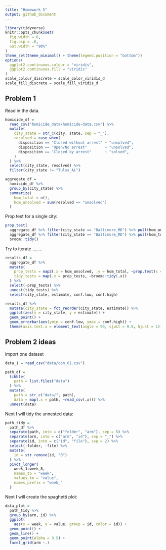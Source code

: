```yaml
---
title: "Homework 5"
output: github_document
---
```


```r
library(tidyverse)
knitr::opts_chunk$set(
  fig.width = 6,
  fig.asp = .6,
  out.width = "90%"
)
theme_set(theme_minimal() + theme(legend.position = "bottom"))
options(
  ggplot2.continuous.colour = "viridis",
  ggplot2.continuous.fill = "viridis"
)
scale_colour_discrete = scale_color_viridis_d
scale_fill_discrete = scale_fill_viridis_d
```


## Problem 1

Read in the data.

```r
homicide_df = 
  read_csv("homicide_data/homicide-data.csv") %>% 
  mutate(
    city_state = str_c(city, state, sep = "_"),
    resolved = case_when(
      disposition == "Closed without arrest" ~ "unsolved",
      disposition == "Open/No arrest"        ~ "unsolved",
      disposition == "Closed by arrest"      ~ "solved",
    )
  ) %>% 
  select(city_state, resolved) %>% 
  filter(city_state != "Tulsa_AL")
```


```r
aggregate_df = 
  homicide_df %>% 
  group_by(city_state) %>% 
  summarize(
    hom_total = n(),
    hom_unsolved = sum(resolved == "unsolved")
  )
```

Prop test for a single city: 

```r
prop.test(
  aggregate_df %>% filter(city_state == "Baltimore_MD") %>% pull(hom_unsolved), 
  aggregate_df %>% filter(city_state == "Baltimore_MD") %>% pull(hom_total)) %>% 
  broom::tidy()
```

Try to iterate ........

```r
results_df = 
  aggregate_df %>% 
  mutate(
    prop_tests = map2(.x = hom_unsolved, .y = hom_total, ~prop.test(x = .x, n = .y)),
    tidy_tests = map(.x = prop_tests, ~broom::tidy(.x))
  ) %>% 
  select(-prop_tests) %>% 
  unnest(tidy_tests) %>% 
  select(city_state, estimate, conf.low, conf.high)
```



```r
results_df %>% 
  mutate(city_state = fct_reorder(city_state, estimate)) %>% 
  ggplot(aes(x = city_state, y = estimate)) +
  geom_point() + 
  geom_errorbar(aes(ymin = conf.low, ymax = conf.high)) + 
  theme(axis.text.x = element_text(angle = 90, vjust = 0.5, hjust = 1))
```



## Problem 2 ideas

import one dataset 

```r
data_1 = read_csv("data/con_01.csv")
```

```r
path_df = 
  tibble(
    path = list.files("data")
  ) %>% 
  mutate(
    path = str_c("data/", path),
    data = map(.x = path, ~read_csv(.x))) %>% 
  unnest(data)
```

Next I will tidy the unnested data: 

```r
path_tidy = 
  path_df %>% 
  separate(path, into = c("folder", "arm"), sep = 5) %>% 
  separate(arm, into = c("arm", "id"), sep = "_") %>% 
  separate(id, into = c("id", "file"), sep = 2) %>% 
  select(-folder, -file) %>% 
  mutate(
    id = str_remove(id, "0")
  ) %>% 
  pivot_longer(
    week_1:week_8,
    names_to = "week", 
    values_to = "value",
    names_prefix = "week_"
  )
```

Next I will create the spaghetti plot: 

```r
data_plot = 
  path_tidy %>% 
  group_by(arm, id) %>% 
  ggplot(
    aes(x = week, y = value, group = id, color = id)) + 
  geom_point() +
  geom_line() + 
  geom_point(alpha = 0.5) + 
  facet_grid(arm ~.)
```








